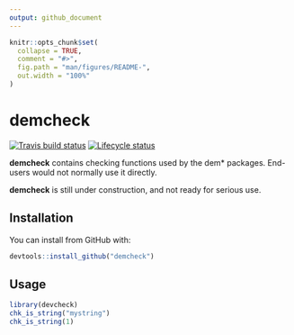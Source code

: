 ```yaml
---
output: github_document
---
```


<!-- README.md is generated from README.Rmd. Please edit that file -->

```r
knitr::opts_chunk$set(
  collapse = TRUE,
  comment = "#>",
  fig.path = "man/figures/README-",
  out.width = "100%"
)
```
# demcheck

<!-- badges: start -->
[![Travis build status](https://travis-ci.org/johnrbryant/demcheck.svg?branch=master)](https://travis-ci.org/johnrbryant/demcheck)
[![Lifecycle status](https://img.shields.io/badge/lifecycle-experimental-orange.svg)](https://www.tidyverse.org/lifecycle/#experimental)
<!-- badges: end -->

**demcheck** contains checking functions used by the dem* packages. End-users would not normally use it directly.

**demcheck** is still under construction, and not ready for serious use.

## Installation

You can install from GitHub with:

``` r
devtools::install_github("demcheck")
```

## Usage

```r
library(devcheck)
chk_is_string("mystring")
chk_is_string(1)
```


